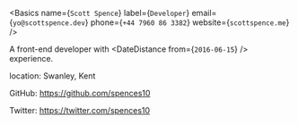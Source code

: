 <Basics
  name={`Scott Spence`}
  label={`Developer`}
  email={`yo@scottspence.dev`}
  phone={`+44 7960 86 3382`}
  website={`scottspence.me`}
/>

A front-end developer with <DateDistance from={`2016-06-15`} />
experience.

location: Swanley, Kent

GitHub: https://github.com/spences10

Twitter: https://twitter.com/spences10

